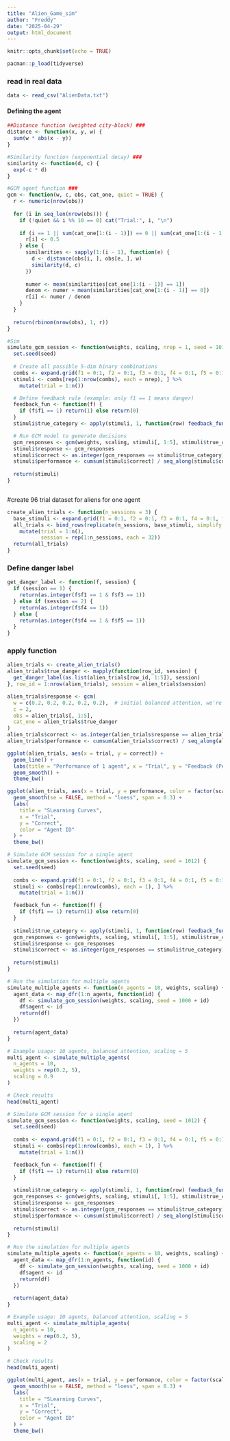 ```yaml
---
title: "Alien_Game_sim"
author: "Freddy"
date: "2025-04-29"
output: html_document
---
```


```r
knitr::opts_chunk$set(echo = TRUE)
```



```r
pacman::p_load(tidyverse)
```


### read in real data
```r
data <- read_csv("AlienData.txt")
```



#### Defining the agent
```r
##Distance function (weighted city-block) ###
distance <- function(x, y, w) {
  sum(w * abs(x - y))
}

#Similarity function (exponential decay) ###
similarity <- function(d, c) {
  exp(-c * d)
}

#GCM agent function ###
gcm <- function(w, c, obs, cat_one, quiet = TRUE) {
  r <- numeric(nrow(obs))
  
  for (i in seq_len(nrow(obs))) {
    if (!quiet && i %% 10 == 0) cat("Trial:", i, "\n")
    
    if (i == 1 || sum(cat_one[1:(i - 1)]) == 0 || sum(cat_one[1:(i - 1)]) == (i - 1)) {
      r[i] <- 0.5
    } else {
      similarities <- sapply(1:(i - 1), function(e) {
        d <- distance(obs[i, ], obs[e, ], w)
        similarity(d, c)
      })
      
      numer <- mean(similarities[cat_one[1:(i - 1)] == 1])
      denom <- numer + mean(similarities[cat_one[1:(i - 1)] == 0])
      r[i] <- numer / denom
    }
  }
  
  return(rbinom(nrow(obs), 1, r))
}

#Sim
simulate_gcm_session <- function(weights, scaling, nrep = 1, seed = 1012) {
  set.seed(seed)
  
  # Create all possible 5-dim binary combinations
  combs <- expand.grid(f1 = 0:1, f2 = 0:1, f3 = 0:1, f4 = 0:1, f5 = 0:1)
  stimuli <- combs[rep(1:nrow(combs), each = nrep), ] %>%
    mutate(trial = 1:n())

  # Define feedback rule (example: only f1 == 1 means danger)
  feedback_fun <- function(f) {
    if (f$f1 == 1) return(1) else return(0)
  }
  stimuli$true_category <- apply(stimuli, 1, function(row) feedback_fun(as.list(row)))

  # Run GCM model to generate decisions
  gcm_responses <- gcm(weights, scaling, stimuli[, 1:5], stimuli$true_category)
  stimuli$response <- gcm_responses
  stimuli$correct <- as.integer(gcm_responses == stimuli$true_category)
  stimuli$performance <- cumsum(stimuli$correct) / seq_along(stimuli$correct)
  
  return(stimuli)
}



```



#create 96 trial dataset for aliens for one agent
```r
create_alien_trials <- function(n_sessions = 3) {
  base_stimuli <- expand.grid(f1 = 0:1, f2 = 0:1, f3 = 0:1, f4 = 0:1, f5 = 0:1)
  all_trials <- bind_rows(replicate(n_sessions, base_stimuli, simplify = FALSE)) %>%
    mutate(trial = 1:n(),
           session = rep(1:n_sessions, each = 32))
  return(all_trials)
}

```


### Define danger label
```r
get_danger_label <- function(f, session) {
  if (session == 1) {
    return(as.integer(f$f1 == 1 & f$f3 == 1))
  } else if (session == 2) {
    return(as.integer(f$f4 == 1))
  } else {
    return(as.integer(f$f4 == 1 & f$f5 == 1))
  }
}
```



### apply function
```r
alien_trials <- create_alien_trials()
alien_trials$true_danger <- mapply(function(row_id, session) {
  get_danger_label(as.list(alien_trials[row_id, 1:5]), session)
}, row_id = 1:nrow(alien_trials), session = alien_trials$session)

```


```r
alien_trials$response <- gcm(
  w = c(0.2, 0.2, 0.2, 0.2, 0.2),  # initial balanced attention, we're not biased
  c = 2,
  obs = alien_trials[, 1:5],
  cat_one = alien_trials$true_danger
)
alien_trials$correct <- as.integer(alien_trials$response == alien_trials$true_danger)
alien_trials$performance <- cumsum(alien_trials$correct) / seq_along(alien_trials$correct)

```





```r
ggplot(alien_trials, aes(x = trial, y = correct)) +
  geom_line() +
  labs(title = "Performance of 1 agent", x = "Trial", y = "Feedback (Performance)", color = "Agent ID") +
  geom_smooth() +
  theme_bw()

ggplot(alien_trials, aes(x = trial, y = performance, color = factor(scaling))) +
  geom_smooth(se = FALSE, method = "loess", span = 0.3) +
  labs(
    title = "SLearning Curves",
    x = "Trial",
    y = "Correct",
    color = "Agent ID"
  ) +
  theme_bw()

```








```r
# Simulate GCM session for a single agent
simulate_gcm_session <- function(weights, scaling, seed = 1012) {
  set.seed(seed)
  
  combs <- expand.grid(f1 = 0:1, f2 = 0:1, f3 = 0:1, f4 = 0:1, f5 = 0:1)
  stimuli <- combs[rep(1:nrow(combs), each = 1), ] %>%
    mutate(trial = 1:n())

  feedback_fun <- function(f) {
    if (f$f1 == 1) return(1) else return(0)
  }
  
  stimuli$true_category <- apply(stimuli, 1, function(row) feedback_fun(as.list(row)))
  gcm_responses <- gcm(weights, scaling, stimuli[, 1:5], stimuli$true_category)
  stimuli$response <- gcm_responses
  stimuli$correct <- as.integer(gcm_responses == stimuli$true_category)
  
  return(stimuli)
}

# Run the simulation for multiple agents
simulate_multiple_agents <- function(n_agents = 10, weights, scaling) {
  agent_data <- map_dfr(1:n_agents, function(id) {
    df <- simulate_gcm_session(weights, scaling, seed = 1000 + id)
    df$agent <- id
    return(df)
  })
  
  return(agent_data)
}

# Example usage: 10 agents, balanced attention, scaling = 5
multi_agent <- simulate_multiple_agents(
  n_agents = 10,
  weights = rep(0.2, 5),
  scaling = 0.9
)

# Check results
head(multi_agent)

```


```r
# Simulate GCM session for a single agent
simulate_gcm_session <- function(weights, scaling, seed = 1012) {
  set.seed(seed)
  
  combs <- expand.grid(f1 = 0:1, f2 = 0:1, f3 = 0:1, f4 = 0:1, f5 = 0:1)
  stimuli <- combs[rep(1:nrow(combs), each = 1), ] %>%
    mutate(trial = 1:n())

  feedback_fun <- function(f) {
    if (f$f1 == 1) return(1) else return(0)
  }
  
  stimuli$true_category <- apply(stimuli, 1, function(row) feedback_fun(as.list(row)))
  gcm_responses <- gcm(weights, scaling, stimuli[, 1:5], stimuli$true_category)
  stimuli$response <- gcm_responses
  stimuli$correct <- as.integer(gcm_responses == stimuli$true_category)
  stimuli$performance <- cumsum(stimuli$correct) / seq_along(stimuli$correct)
  
  return(stimuli)
}

# Run the simulation for multiple agents
simulate_multiple_agents <- function(n_agents = 10, weights, scaling) {
  agent_data <- map_dfr(1:n_agents, function(id) {
    df <- simulate_gcm_session(weights, scaling, seed = 1000 + id)
    df$agent <- id
    return(df)
  })
  
  return(agent_data)
}

# Example usage: 10 agents, balanced attention, scaling = 5
multi_agent <- simulate_multiple_agents(
  n_agents = 10,
  weights = rep(0.2, 5),
  scaling = 2
)

# Check results
head(multi_agent)

```






```r

ggplot(multi_agent, aes(x = trial, y = performance, color = factor(scaling))) +
  geom_smooth(se = FALSE, method = "loess", span = 0.3) +
  labs(
    title = "SLearning Curves",
    x = "Trial",
    y = "Correct",
    color = "Agent ID"
  ) +
  theme_bw()


```



